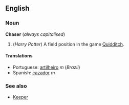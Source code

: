 ==English==
<!-- please add non-Harry Potter senses up here -->
===Noun===
'''Chaser''' (''always capitalised'')

# (''Harry Potter'') A field position in the game [[Quidditch]].

====Translations====
*Portuguese: [[artilheiro]] ''m'' (''Brazil'')
*Spanish: [[cazador]] ''m''

===See also===
*[[Keeper]]